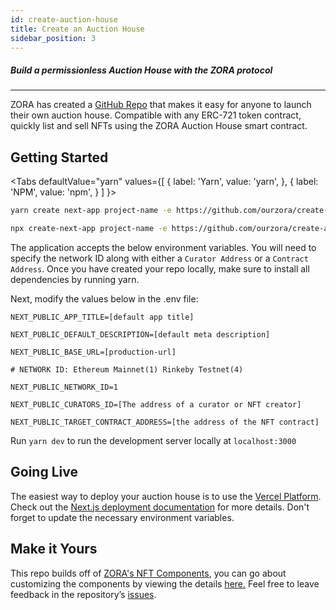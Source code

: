 ```yaml
---
id: create-auction-house
title: Create an Auction House
sidebar_position: 3
---
```



##### Build a permissionless Auction House with the ZORA protocol

---

ZORA has created a [GitHub Repo](https://github.com/ourzora/create-auction-house) that makes it easy for anyone to launch their own auction house.
Compatible with any ERC-721 token contract, quickly list and sell NFTs using the ZORA Auction House smart contract.

## Getting Started

<Tabs
  defaultValue="yarn"
  values={[
    { label: 'Yarn', value: 'yarn', },
    { label: 'NPM', value: 'npm', }
  ]
}>
<TabItem value="yarn">

```bash
yarn create next-app project-name -e https://github.com/ourzora/create-auction-house
```

</TabItem>
<TabItem value="npm">

```bash
npx create-next-app project-name -e https://github.com/ourzora/create-auction-house
```

</TabItem>
</Tabs>

The application accepts the below environment variables. You will need to specify the network ID along with either a `Curator Address` or a `Contract Address`.
Once you have created your repo locally, make sure to install all dependencies by running yarn.

Next, modify the values below in the .env file:

```
NEXT_PUBLIC_APP_TITLE=[default app title]

NEXT_PUBLIC_DEFAULT_DESCRIPTION=[default meta description]

NEXT_PUBLIC_BASE_URL=[production-url]

# NETWORK ID: Ethereum Mainnet(1) Rinkeby Testnet(4)

NEXT_PUBLIC_NETWORK_ID=1

NEXT_PUBLIC_CURATORS_ID=[The address of a curator or NFT creator]

NEXT_PUBLIC_TARGET_CONTRACT_ADDRESS=[the address of the NFT contract]
```

Run `yarn dev` to run the development server locally at `localhost:3000`

## Going Live

The easiest way to deploy your auction house is to use the [Vercel Platform](https://vercel.com/).
Check out the [Next.js deployment documentation](https://nextjs.org/docs/deployment) for more details. Don't forget to update the necessary environment variables.

## Make it Yours

This repo builds off of [ZORA's NFT Components](../developer-tools/nft-rendering/introduction), you can go about customizing the components by viewing the details [here.](https://ourzora.github.io/nft-components/?path=/story/introduction--page)
Feel free to leave feedback in the repository’s [issues](https://github.com/ourzora/create-auction-house).
